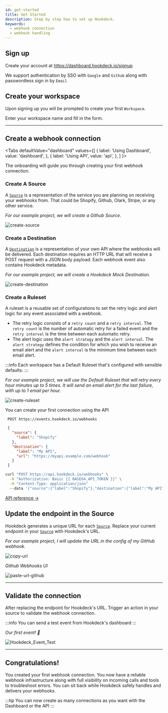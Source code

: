 ```yaml
---
id: get-started
title: Get Started
description: Step by step how to set up Hookdeck.
keywords:
  - webhook connection
  - webhook handling
---
```



## Sign up

Create your account at https://dashboard.hookdeck.io/signup

We support authentication by SSO with `Google` and `Github` along with passwordless sign in by `Email`

## Create your workspace

Upon signing up you will be prompted to create your first `Workspace`.

Enter your workspace name and fill in the form.

---

## Create a webhook connection

<Tabs
  defaultValue="dashboard"
  values={[
    { label: 'Using Dashboard', value: 'dashboard', },
    { label: 'Using API', value: 'api', },
  ]
}>
<TabItem value="dashboard">

The onboarding will guide you through creating your first webhook connection.

### Create A Source

A [`Source`](sources) is a representation of the service you are planning on receiving your webhooks from. That could be Shopify, Github, Olark, Stripe, or any other service.

_For our example project, we will create a Github Source._

![create-source](../static/img/introduction/create-source.png)

### Create a Destination

A [`Destination`](destinations) is a representation of your own API where the webhooks will be delivered. Each destination requires an HTTP URL that will receive a POST request with a JSON body payload. Each webhook event also contains Hookdeck metadata.

_For our example project, we will create a Hookdeck Mock Destination._

![create-destination](../static/img/introduction/create-destination.png)

### Create a Ruleset

A ruleset is a reusable set of configurations to set the retry logic and alert logic for any event associated with a webhook.

- The retry logic consists of a `retry count` and a `retry interval`. The `retry count` is the number of automatic retry for a failed event and the `retry interval` is the time between each automatic retry.
- The alert logic uses the `alert strategy` and the `alert interval`. The `alert strategy` defines the condition for which you wish to receive an email alert and the `alert interval` is the minimum time between each email alert.

:::info
Each workspace has a Default Ruleset that's configured with sensible defaults.
:::

_For our example project, we will use the Default Ruleset that will retry every hour minutes up to 5 times. It will send an email alert for the last failure, with up to 1 email per hour._

![create-ruleset](../static/img/introduction/create-ruleset.png)


</TabItem>
<TabItem value="api">

You can create your first connection using the API

```
 POST https://events.hookdeck.io/webhooks
```
```json
 {
   "source": {
     "label": "Shopify"
   },
   "destination": {
     "label": "My API",
     "url": "https://myapi.example.com/webhook"
   }
 }
```

```bash title="Using cURL"
curl "POST https://api.hookdeck.io/webhooks" \
  -H "Authorization: Basic {{ BASE64_API_TOKEN }}" \
  -H "Content-Type: application/json"
  --data '{"source":{"label":"Shopify"},"destination":{"label":"My API","url":"https://myapi.example.com/webhook"}}'
```

[API reference →](https://https://docs.hookdeck.io/#create-a-webhook-with-an-undefined-destination-source-and-ruleset)

</TabItem>
</Tabs>

## Update the endpoint in the Source

Hookdeck generates a unique URL for each [`Source`](sources). Replace your current endpoint in your [`Source`](sources) with Hookdeck's URL.

_For our example project, I will update the URL in the config of my GitHub webhook._

![copy-url](../static/img/introduction/copy-url.png)

_Github Webhooks UI_

![paste-url-github](../static/img/introduction/github-url.png)

---

## Validate the connection

After replacing the endpoint for Hookdeck's URL. Trigger an action in your source to validate the webhook connection.

:::info
You can send a test event from Hookdeck's dashboard
:::

_Our first event! 🎉_

![Hookdeck_Event_Test](../static/img/introduction/hookdeck-test-event.png)

---

## Congratulations!

You created your first webhook connection. You now have a reliable webhook infrastructure along with full visibility on incoming calls and tools to troubleshoot errors. You can sit back while Hookdeck safely handles and delivers your webhooks.

:::tip
You can now create as many connections as you want with the Dashboard or the API
:::
